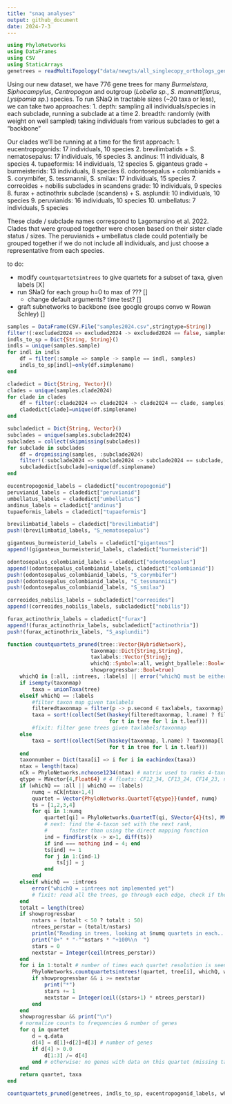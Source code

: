 ```yaml
---
title: "snaq analyses"
output: github_document
date: 2024-7-3
---
```


```julia
using PhyloNetworks
using DataFrames
using CSV
using StaticArrays
genetrees = readMultiTopology("data/newgts/all_singlecopy_orthologs_gene_trees.tre");
```

Using our new dataset, we have 776 gene trees for many *Burmeistera*, *Siphocampylus*, *Centropogon* and outgroup (*Lobelia sp.*, *S. mannettiflorus*, *Lysipomia sp.*) species. To run SNaQ in tractable sizes (~20 taxa or less), we can take two approaches:
1. depth: sampling all individuals/species in each subclade, running a subclade at a time
2. breadth: randomly (with weight on well sampled) taking individuals from various subclades to get a "backbone"

Our clades we'll be running at a time for the first approach:
1. eucentropogonids: 17 individuals, 10 species
2. brevilimbatids + S. nematosepalus: 17 individuals, 16 species
3. andinus: 11 individuals, 8 species
4. tupaeformis: 14 individuals, 12 species
5. giganteus grade + burmeisterids: 13 individuals, 8 species
6. odontosepalus + colombianids + S. corymbifer, S. tessmannii, S. smilax: 17 individuals, 15 species
7. correoides + nobilis subclades in scandens grade: 10 individuals, 9 species
8. furax + actinothrix subclade (scandens) + S. asplundii: 10 individuals, 10 species
9. peruvianids: 16 individuals, 10 species
10. umbellatus: 7 individuals, 5 species

These clade / subclade names correspond to Lagomarsino et al. 2022. Clades that were grouped together were chosen based on their sister clade status / sizes. The peruvianids + umbellatus clade could potentially be grouped together if we do not include all individuals, and just choose a representative from each species.

to do: 

- modify `countquartetsintrees` to give quartets for a subset of taxa, given labels [X]
- run SNaQ for each group h=0 to max of ??? []
    - change default arguments? time test? []
- graft subnetworks to backbone (see google groups convo w Rowan Schley) []

```julia
samples = DataFrame(CSV.File("samples2024.csv",stringtype=String))
filter!(:excluded2024 => excluded2024 -> excluded2024 == false, samples)
indls_to_sp = Dict{String, String}()
indls = unique(samples.sample)
for indl in indls
    df = filter(:sample => sample -> sample == indl, samples)
    indls_to_sp[indl]=only(df.simplename)
end

cladedict = Dict{String, Vector}()
clades = unique(samples.clade2024)
for clade in clades
    df = filter(:clade2024 => clade2024 -> clade2024 == clade, samples)
    cladedict[clade]=unique(df.simplename)
end

subcladedict = Dict{String, Vector}()
subclades = unique(samples.subclade2024)
subclades = collect(skipmissing(subclades))
for subclade in subclades
    df = dropmissing(samples, :subclade2024)
    filter!(:subclade2024 => subclade2024 -> subclade2024 == subclade, df)
    subcladedict[subclade]=unique(df.simplename)
end

eucentropogonid_labels = cladedict["eucentropogonid"]
peruvianid_labels = cladedict["peruvianid"]
umbellatus_labels = cladedict["umbellatus"]
andinus_labels = cladedict["andinus"]
tupaeformis_labels = cladedict["tupaeformis"]

brevilimbatid_labels = cladedict["brevilimbatid"]
push!(brevilimbatid_labels, "S_nematosepalus")

giganteus_burmeisterid_labels = cladedict["giganteus"]
append!(giganteus_burmeisterid_labels, cladedict["burmeisterid"])

odontosepalus_colombianid_labels = cladedict["odontosepalus"]
append!(odontosepalus_colombianid_labels, cladedict["colombianid"])
push!(odontosepalus_colombianid_labels, "S_corymbifer")
push!(odontosepalus_colombianid_labels, "C_tessmannii")
push!(odontosepalus_colombianid_labels, "S_smilax")

correoides_nobilis_labels = subcladedict["correoides"]
append!(correoides_nobilis_labels, subcladedict["nobilis"])

furax_actinothrix_labels = cladedict["furax"]
append!(furax_actinothrix_labels, subcladedict["actinothrix"])
push!(furax_actinothrix_labels, "S_asplundii")
```

```julia
function countquartets_pruned(tree::Vector{HybridNetwork},
                           taxonmap::Dict{String,String},
                           taxlabels::Vector{String};
                           whichQ::Symbol=:all, weight_byallele::Bool=false,
                           showprogressbar::Bool=true)
    whichQ in [:all, :intrees, :labels] || error("whichQ must be either :all, :intrees, or :labels, but got $whichQ")
    if isempty(taxonmap)
        taxa = unionTaxa(tree)
    elseif whichQ == :labels
        #filter taxon map given taxlabels
        filteredtaxonmap = filter(p -> p.second ∈ taxlabels, taxonmap)
        taxa = sort!(collect(Set(haskey(filteredtaxonmap, l.name) ? filteredtaxonmap[l.name] : l.name
                                 for t in tree for l in t.leaf)))
        #fixit: filter gene trees given taxlabels/taxonmap
    else
        taxa = sort!(collect(Set(haskey(taxonmap, l.name) ? taxonmap[l.name] : l.name
                                 for t in tree for l in t.leaf)))
    end
    taxonnumber = Dict(taxa[i] => i for i in eachindex(taxa))
    ntax = length(taxa)
    nCk = PhyloNetworks.nchoose1234(ntax) # matrix used to ranks 4-taxon sets
    qtype = MVector{4,Float64} # 4 floats: CF12_34, CF13_24, CF14_23, ngenes; initialized at 0.0
    if (whichQ == :all || whichQ == :labels)
        numq = nCk[ntax+1,4]
        quartet = Vector{PhyloNetworks.QuartetT{qtype}}(undef, numq)
        ts = [1,2,3,4]
        for qi in 1:numq
            quartet[qi] = PhyloNetworks.QuartetT(qi, SVector{4}(ts), MVector(0.,0.,0.,0.))
            # next: find the 4-taxon set with the next rank,
            #       faster than using the direct mapping function
            ind = findfirst(x -> x>1, diff(ts))
            if ind === nothing ind = 4; end
            ts[ind] += 1
            for j in 1:(ind-1)
                ts[j] = j
            end
        end
    elseif whichQ == :intrees
        error("whichQ = :intrees not implemented yet")
        # fixit: read all the trees, go through each edge, check if the current quartet list covers the edge, if not: add a quartet
    end
    totalt = length(tree)
    if showprogressbar
        nstars = (totalt < 50 ? totalt : 50)
        ntrees_perstar = (totalt/nstars)
        println("Reading in trees, looking at $numq quartets in each...")
        print("0+" * "-"^nstars * "+100%\n  ")
        stars = 0
        nextstar = Integer(ceil(ntrees_perstar))
    end
    for i in 1:totalt # number of times each quartet resolution is seen in each tree
        PhyloNetworks.countquartetsintrees!(quartet, tree[i], whichQ, weight_byallele, nCk, taxonnumber, taxonmap)
        if showprogressbar && i >= nextstar
            print("*")
            stars += 1
            nextstar = Integer(ceil((stars+1) * ntrees_perstar))
        end
    end
    showprogressbar && print("\n")
    # normalize counts to frequencies & number of genes
    for q in quartet
        d = q.data
        d[4] = d[1]+d[2]+d[3] # number of genes
        if d[4] > 0.0
            d[1:3] /= d[4]
        end # otherwise: no genes with data on this quartet (missing taxa or polytomy): leave all zeros (NaN if /0)
    end
    return quartet, taxa
end

countquartets_pruned(genetrees, indls_to_sp, eucentropogonid_labels, whichQ= :labels)
```